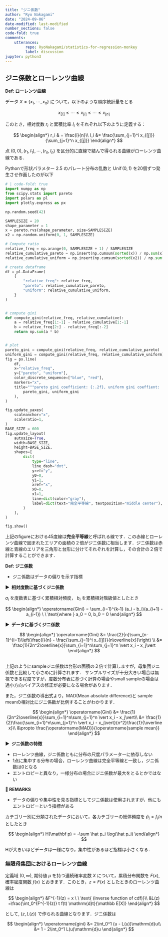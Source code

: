 ```yaml
---
title: "ジニ係数"
author: "Ryo Nakagami"
date: "2024-09-06"
date-modified: last-modified
number_sections: false
code-fold: true
comments:
    utterances:
         repo: RyoNakagami/statistics-for-regression-monkey
         label: discussion
jupyter: python3
---
```


## ジニ係数とローレンツ曲線

<div class="blog-custom-border">
<strong>Def: ローレンツ曲線</strong> <br>

データ $X = \{x_1, \cdots, x_n\}$ について，以下のような順序統計量をとる

$$
x_{[1]} \leq \cdots \leq x_{[i]} \leq \cdots \leq x_{[n]}
$$

このとき，相対度数 $r_i$ と累積比率 $I_i$ をそれぞれ以下のように定義する：

$$
\begin{align*}
r_i & = \frac{i}{n}\\
I_i &= \frac{\sum_{j=1}^i x_{[j]}}{\sum_{j=1}^n x_{[j]}}
\end{align*}
$$

点 $(0,0), (r_1, I_1), \cdots , (r_n, I_n)$ を区分的に直線で結んで得られる曲線がローレンツ曲線である．

</div>

Pythonで形状パラメター 2.5 のパレート分布の乱数と $\operatorname{Unif}(0, 1)$ を20個ずつ発生させ作画したのが以下

```python
# | code-fold: true
import numpy as np
from scipy.stats import pareto
import polars as pl
import plotly.express as px

np.random.seed(42)

SAMPLESIZE = 20
shape_parameter = 1
x = pareto.rvs(shape_parameter, size=SAMPLESIZE)
x2 = np.random.uniform(0, 1, SAMPLESIZE)

# Compute ratio
relative_freq = np.arange(0, SAMPLESIZE + 1) / SAMPLESIZE
relative_cumulative_pareto = np.insert(np.cumsum(sorted(x)) / np.sum(x), 0, 0)
relative_cumulative_uniform = np.insert(np.cumsum(sorted(x2)) / np.sum(x2), 0, 0)

# create dataframe
df = pl.DataFrame(
    {
        "relative_freq": relative_freq,
        "pareto": relative_cumulative_pareto,
        "uniform": relative_cumulative_uniform,
    }
)


# compute gini
def compute_gini(relative_freq, relative_cumulative):
    a = relative_freq[1:-1] - relative_cumulative[1:-1]
    b = relative_freq[2:] - relative_freq[:-2]
    return np.sum(a * b)


# plot
pareto_gini = compute_gini(relative_freq, relative_cumulative_pareto)
uniform_gini = compute_gini(relative_freq, relative_cumulative_uniform)
fig = px.line(
    df,
    x="relative_freq",
    y=["pareto", "uniform"],
    color_discrete_sequence=["blue", "red"],
    markers="x",
    title="""pareto gini coefficient: {:.2f}, uniform gini coeffient:  {:.2f}""".format(
        pareto_gini, uniform_gini
    ),
)

fig.update_yaxes(
    scaleanchor="x",
    scaleratio=1,
)
BASE_SIZE = 600
fig.update_layout(
    autosize=True,
    width=BASE_SIZE,
    height=BASE_SIZE,
    shapes=[
        dict(
            type="line",
            line_dash="dot",
            yref="y",
            y0=0,
            y1=1,
            xref="x",
            x0=0,
            x1=1,
            line=dict(color="gray"),
            label=dict(text="完全平等線", textposition="middle center"),
        )
    ],
)

fig.show()
```

上記のfigureにおける45度線は**完全平等線**と呼ばれる線です．この赤線とローレンツ曲線で囲まれたエリアの面積の２倍がジニ係数に相当します．ジニ係数は赤線と青線のエリアを三角形と台形に分けてそれぞれを計算し，その合計の２倍で計算することができます．

<div class="blog-custom-border">
<strong>Def: ジニ係数</strong> <br>

- ジニ係数はデータの偏りを示す指標

<strong > &#9654;&nbsp; 相対度数に基づくジニ係数</strong>

$a_i$ を度数表に基づく累積相対頻度， $b_i$ を累積相対階級値としたとき

$$
\begin{align*}
\operatorname{Gini} = \sum_{i=1}^{k-1} (a_i - b_i)(a_{i+1} - a_{i-1}) \  \ \text{where } a_0 = 0, b_0 = 0
\end{align*}
$$

<strong > &#9654;&nbsp; データに基づくジニ係数</strong>

$$
\begin{align*}
\operatorname{Gini} 
    &= \frac{2}{n}\sum_{n-1}^{i=1}\left(\frac{i}{n} - \frac{\sum_{j=1}^i x_{[j]}}{n\overline{x}}\right) \\
    &= \frac{1}{2n^2\overline{x}}\sum_{i=1}^n\sum_{j=1}^n \vert x_i - x_j\vert
\end{align*}
$$


</div>
<br>
上記のようにsampleジニ係数は台形の面積の２倍で計算しますが，母集団ジニ係数と比較して小さめに計算されます．
サンプルサイズが十分大きい場合は無視できる程度ですが，度数分布表に基づく計算の場合やsmall sampleの場合は
過小方向バイアスの修正が必要になる場合があります．

また，ジニ係数の導出式より，MAD(Mean absolute difference)と sample meanの相対比にジニ係数が比例することがわかります．

$$
\begin{align*}
\operatorname{Gini} &= \frac{1}{2n^2\overline{x}}\sum_{i=1}^n\sum_{j=1}^n \vert x_i - x_j\vert\\
                    &= \frac{1}{2}\frac{\sum_{i=1}^n\sum_{j=1}^n \vert x_i - x_j\vert}{n^2}\frac{1}{\overline x}\\
                    &\propto \frac{\operatorname{MAD}}{\operatorname{sample mean}}
\end{align*}
$$

<strong > &#9654;&nbsp; ジニ係数の特徴</strong>

- ローレンツ曲線，ジニ係数ともに分布の尺度パラメーターに依存しない
- 1点に集中する分布の場合，ローレンツ曲線は完全平等線と一致し，ジニ係数は0となる
- エントロピーと異なり，一様分布の場合にジニ係数が最大をとるとかではない


<div class="blog-custom-border">
<strong >📘 REMARKS</strong> <br>

- データの偏りや集中性を見る指標としてジニ係数は使用されますが，他にもエントロピーという指標がある

カテゴリー別に分類されたデータにおいて，各カテゴリーの総体頻度を $\hat p_i = f_i/n$ としたとき

$$
\begin{align*}
H(\mathbf p) = -\sum \hat p_i \log(\hat p_i)
\end{align*}
$$

Hが大きいほどデータは一様になり，集中性があるほど指標は小さくなる．

</div>

### 無限母集団におけるローレンツ曲線

定義域 $(0, \infty)$, 期待値 $\mu$ を持つ連続確率変数 $X$ について，累積分布関数を $F(x)$, 確率密度関数 $f(x)$ とおきます．このとき，$z = F(x)$ としたときのローレンツ曲線は

$$
\begin{align*}
&F^{-1}(z) = x \  \ \text{ (inverse function of cdf)}\\
&L(z) =\frac{\int_0^{F^{-1}(z)} t f(t) \mathrm{d}t}{\mathbb E[X]}
\end{align*}
$$

として, $(z, L(z))$ で作られる曲線となります．ジニ係数は

$$
\begin{align*}
\operatorname{gini} &= 2\int_0^1 (u - L(u))\mathrm{d}u\\
                    &= 1 - 2\int_0^1 L(u)\mathrm{d}u
\end{align*}
$$